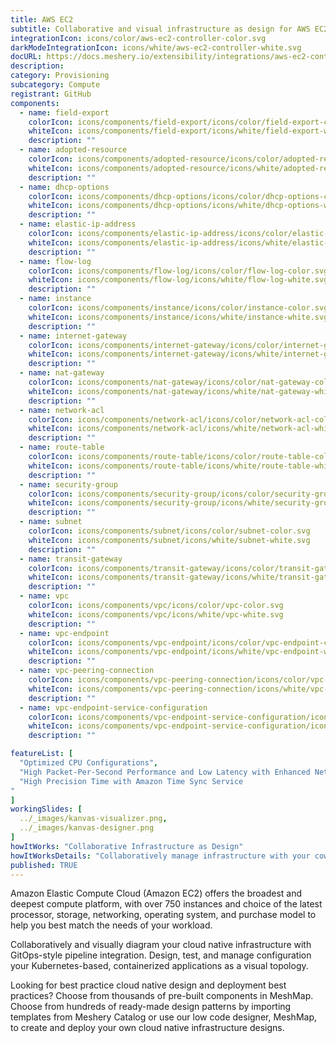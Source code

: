 ```yaml
---
title: AWS EC2
subtitle: Collaborative and visual infrastructure as design for AWS EC2
integrationIcon: icons/color/aws-ec2-controller-color.svg
darkModeIntegrationIcon: icons/white/aws-ec2-controller-white.svg
docURL: https://docs.meshery.io/extensibility/integrations/aws-ec2-controller
description: 
category: Provisioning
subcategory: Compute
registrant: GitHub
components:
  - name: field-export
    colorIcon: icons/components/field-export/icons/color/field-export-color.svg
    whiteIcon: icons/components/field-export/icons/white/field-export-white.svg
    description: ""
  - name: adopted-resource
    colorIcon: icons/components/adopted-resource/icons/color/adopted-resource-color.svg
    whiteIcon: icons/components/adopted-resource/icons/white/adopted-resource-white.svg
    description: ""
  - name: dhcp-options
    colorIcon: icons/components/dhcp-options/icons/color/dhcp-options-color.svg
    whiteIcon: icons/components/dhcp-options/icons/white/dhcp-options-white.svg
    description: ""
  - name: elastic-ip-address
    colorIcon: icons/components/elastic-ip-address/icons/color/elastic-ip-address-color.svg
    whiteIcon: icons/components/elastic-ip-address/icons/white/elastic-ip-address-white.svg
    description: ""
  - name: flow-log
    colorIcon: icons/components/flow-log/icons/color/flow-log-color.svg
    whiteIcon: icons/components/flow-log/icons/white/flow-log-white.svg
    description: ""
  - name: instance
    colorIcon: icons/components/instance/icons/color/instance-color.svg
    whiteIcon: icons/components/instance/icons/white/instance-white.svg
    description: ""
  - name: internet-gateway
    colorIcon: icons/components/internet-gateway/icons/color/internet-gateway-color.svg
    whiteIcon: icons/components/internet-gateway/icons/white/internet-gateway-white.svg
    description: ""
  - name: nat-gateway
    colorIcon: icons/components/nat-gateway/icons/color/nat-gateway-color.svg
    whiteIcon: icons/components/nat-gateway/icons/white/nat-gateway-white.svg
    description: ""
  - name: network-acl
    colorIcon: icons/components/network-acl/icons/color/network-acl-color.svg
    whiteIcon: icons/components/network-acl/icons/white/network-acl-white.svg
    description: ""
  - name: route-table
    colorIcon: icons/components/route-table/icons/color/route-table-color.svg
    whiteIcon: icons/components/route-table/icons/white/route-table-white.svg
    description: ""
  - name: security-group
    colorIcon: icons/components/security-group/icons/color/security-group-color.svg
    whiteIcon: icons/components/security-group/icons/white/security-group-white.svg
    description: ""
  - name: subnet
    colorIcon: icons/components/subnet/icons/color/subnet-color.svg
    whiteIcon: icons/components/subnet/icons/white/subnet-white.svg
    description: ""
  - name: transit-gateway
    colorIcon: icons/components/transit-gateway/icons/color/transit-gateway-color.svg
    whiteIcon: icons/components/transit-gateway/icons/white/transit-gateway-white.svg
    description: ""
  - name: vpc
    colorIcon: icons/components/vpc/icons/color/vpc-color.svg
    whiteIcon: icons/components/vpc/icons/white/vpc-white.svg
    description: ""
  - name: vpc-endpoint
    colorIcon: icons/components/vpc-endpoint/icons/color/vpc-endpoint-color.svg
    whiteIcon: icons/components/vpc-endpoint/icons/white/vpc-endpoint-white.svg
    description: ""
  - name: vpc-peering-connection
    colorIcon: icons/components/vpc-peering-connection/icons/color/vpc-peering-connection-color.svg
    whiteIcon: icons/components/vpc-peering-connection/icons/white/vpc-peering-connection-white.svg
    description: ""
  - name: vpc-endpoint-service-configuration
    colorIcon: icons/components/vpc-endpoint-service-configuration/icons/color/vpc-endpoint-service-configuration-color.svg
    whiteIcon: icons/components/vpc-endpoint-service-configuration/icons/white/vpc-endpoint-service-configuration-white.svg
    description: ""

featureList: [
  "Optimized CPU Configurations",
  "High Packet-Per-Second Performance and Low Latency with Enhanced Networking",
  "High Precision Time with Amazon Time Sync Service
"
]
workingSlides: [
  ../_images/kanvas-visualizer.png,
  ../_images/kanvas-designer.png
]
howItWorks: "Collaborative Infrastructure as Design"
howItWorksDetails: "Collaboratively manage infrastructure with your coworkers synchronously sharing the same designs."
published: TRUE
---
```

<p>
Amazon Elastic Compute Cloud (Amazon EC2) offers the broadest and deepest compute platform, with over 750 instances and choice of the latest processor, storage, networking, operating system, and purchase model to help you best match the needs of your workload. 
</p>
<p>
    Collaboratively and visually diagram your cloud native infrastructure with GitOps-style pipeline integration. Design, test, and manage configuration your Kubernetes-based, containerized applications as a visual topology.
</p>
<p>
    Looking for best practice cloud native design and deployment best practices? Choose from thousands of pre-built components in MeshMap. Choose from hundreds of ready-made design patterns by importing templates from Meshery Catalog or use our low code designer, MeshMap, to create and deploy your own cloud native infrastructure designs.
</p>
